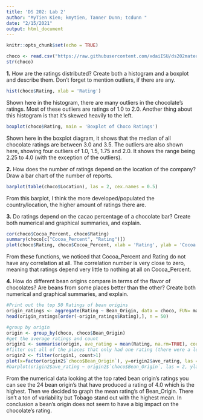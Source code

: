 ```yaml
---
title: 'DS 202: Lab 2'
author: "MyTien Kien; kmytien, Tanner Dunn; tcdunn "
date: "2/15/2021"
output: html_document
---
```


```r
knitr::opts_chunk$set(echo = TRUE)
```

```r
choco <- read.csv("https://raw.githubusercontent.com/xdaiISU/ds202materials/master/hwlabs/data/choco.csv") 
str(choco) 
```

**1.** How are the ratings distributed? Create both a histogram and a boxplot and describe them. Don’t forget to mention outliers, if there are any.
```r
hist(choco$Rating, xlab = 'Rating')
```

Shown here in the histogram, there are many outliers in the chocolate's ratings. Most of these outliers are ratings of 1.0 to 2.0. Another thing about this histogram is that it's skewed heavily to the left.

```r
boxplot(choco$Rating, main = 'Boxplot of Choco Ratings')
```

Shown here in the boxplot diagram, it shows that the median of all chocolate ratings are between 3.0 and 3.5. The outliers are also shown here, showing four outliers of 1.0, 1.5, 1.75 and 2.0. It shows the range being 2.25 to 4.0 (with the exception of the outliers).


**2.** How does the number of ratings depend on the location of the company? Draw a bar chart of the number of reports.
```r
barplot(table(choco$Location), las = 2, cex.names = 0.5)
```

From this barplot, I think the more developed/populated the country/location, the higher amount of ratings there are.


**3.** Do ratings depend on the cacao percentage of a chocolate bar? Create both numerical and graphical summaries, and explain.
```r
cor(choco$Cocoa_Percent, choco$Rating)
summary(choco[c("Cocoa_Percent", "Rating")])
plot(choco$Rating, choco$Cocoa_Percent, xlab = 'Rating', ylab = 'Cocoa Percent')
```

From these functions, we noticed that Cocoa_Percent and Rating do not have any correlation at all. The correlation number is very close to zero, meaning that ratings depend very little to nothing at all on Cocoa_Percent.

**4.** How do different bean origins compare in terms of the flavor of chocolates? Are beans from some places better than the other? Create both numerical and graphical summaries, and explain.
```r
#Print out the top 50 Ratings of bean origins
origin_ratings <- aggregate(Rating ~ Bean_Origin, data = choco, FUN= max)
head(origin_ratings[order(-origin_ratings$Rating),], n = 50)

#group by origin
origin <- group_by(choco, choco$Bean_Origin)
#get the average ratings and count
origin1 <- summarise(origin, ave_rating = mean(Rating, na.rm=TRUE), count = n())
#filter out all of the places that only had one rating (there were a lot)
origin2 <- filter(origin1, count>1)
plot(x=factor(origin2$`choco$Bean_Origin`), y=origin2$ave_rating, las = 2, ylab = 'Average Rating', xlab = 'Bean Origin')
#barplot(origin2$ave_rating ~ origin2$`choco$Bean_Origin`, las = 2, ylab = 'Average Rating', xlab = 'Bean Origin')
```

From the numerical data looking at the top rated bean origin's ratings you can see the 24 bean origin's that have
produced a rating of 4.0 which is the highest. Then we decided to graph the mean rating's of Bean_Origin. There isn't a ton of variability but Tobago stand out with the highest mean. In conclusion a bean's origin does not seem to have a big impact on the chocolate's rating. 
